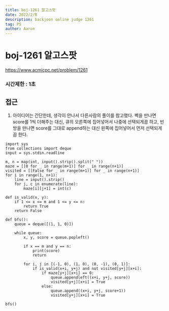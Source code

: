 ```yaml
---
title: boj-1261 알고스팟
date: 2022/2/8
description: backjoon online judge 1261
tag: PS
author: Aaron
---
```


# boj-1261 알고스팟

https://www.acmicpc.net/problem/1261

### 시간제한 : 1초

## 접근
1. 아이디어는 간단한데, 생각이 안나서 다른사람의 풀이를 참고했다. 벽을 만나면 score를 1씩 더해주는 대신, 큐의 오른쪽에 집어넣어서 나중에 선택되게끔 하고, 빈 방을 만나면 score를 그대로 append하는 대신 왼쪽에 집어넣어서 먼저 선택되게끔 한다.
```
import sys
from collections import deque
input = sys.stdin.readline

m, n = map(int, input().strip().split(" "))
maze = [[0 for _ in range(m+1)] for _ in range(n+1)]
visited = [[False for _ in range(m+1)] for _ in range(n+1)]
for i in range(1, n+1):
    line = input().strip()
    for j, c in enumerate(line):
        maze[i][j+1] = int(c)

def is_valid(x, y):
    if 1 <= x <= m and 1 <= y <= n:
        return True
    return False

def bfs():
    queue = deque([(1, 1, 0)])

    while queue:
        x, y, score = queue.popleft()

        if x == m and y == n:
            print(score)
            return

        for i, j in [(-1, 0), (1, 0), (0, -1), (0, 1)]:
            if is_valid(x+i, y+j) and not visited[y+j][x+i]:
                if maze[y+j][x+i] == 0:
                    queue.appendleft((x+i, y+j, score))
                    visited[y+j][x+i] = True
                else:
                    queue.append((x+i, y+j, score+1))
                    visited[y+j][x+i] = True

bfs()
```
